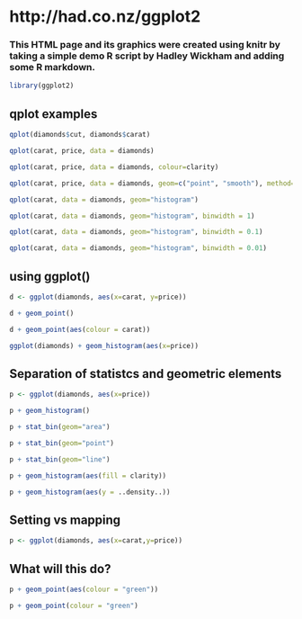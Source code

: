 # http://had.co.nz/ggplot2
### This HTML page and its graphics were created using knitr by taking a simple demo R script by Hadley Wickham and adding some R markdown.
```r
library(ggplot2)
```

## qplot examples 
```r
qplot(diamonds$cut, diamonds$carat)
```

```r
qplot(carat, price, data = diamonds)
```
```r
qplot(carat, price, data = diamonds, colour=clarity)
```
```r
qplot(carat, price, data = diamonds, geom=c("point", "smooth"), method=lm)
```
```r
qplot(carat, data = diamonds, geom="histogram")
```
```r
qplot(carat, data = diamonds, geom="histogram", binwidth = 1)
```
```r
qplot(carat, data = diamonds, geom="histogram", binwidth = 0.1)
```
```r
qplot(carat, data = diamonds, geom="histogram", binwidth = 0.01)
```

## using ggplot() 
```r
d <- ggplot(diamonds, aes(x=carat, y=price))
```
```r
d + geom_point()
```
```r
d + geom_point(aes(colour = carat))
```

```r
ggplot(diamonds) + geom_histogram(aes(x=price))
```

## Separation of statistcs and geometric elements
```r
p <- ggplot(diamonds, aes(x=price))
```
```r
p + geom_histogram()
```
```r
p + stat_bin(geom="area")
```
```r
p + stat_bin(geom="point")
```
```r
p + stat_bin(geom="line")
```
```r
p + geom_histogram(aes(fill = clarity))
```
```r
p + geom_histogram(aes(y = ..density..))
```


## Setting vs mapping 
```r
p <- ggplot(diamonds, aes(x=carat,y=price))
```
## What will this do?
```r
p + geom_point(aes(colour = "green"))
```
```r
p + geom_point(colour = "green")
```


